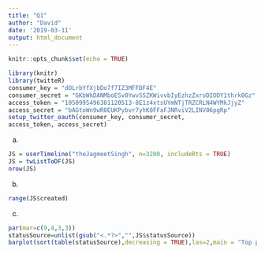 ```yaml
---
title: "Q1"
author: "David"
date: '2019-03-11'
output: html_document
---
```


```r
knitr::opts_chunk$set(echo = TRUE)
```

```r
library(knitr)
library(twitteR)
consumer_key = "dOLrbYfXjbDo7f7IZ3MFFDF4E"
consumer_secret = "GKbWkDANMboESv0YwvSSZKWivvbIyEzhzZxroDIODY1thrk0Gz"
access_token = "1050995496381120513-8E1z4xtsUYmNTjTRZCRLN4WYMkJjyZ"
access_secret = "bAGtoWn9wR0EUKPybvr7yhK0FFaFJNRviV2LINV06pgRp"
setup_twitter_oauth(consumer_key, consumer_secret,
access_token, access_secret)
```
a.
```r
JS = userTimeline("theJagmeetSingh", n=3200, includeRts = TRUE)
JS = twListToDF(JS)
nrow(JS)
```

b.
```r
range(JS$created)
```

c.
```r
par(mar=c(9,4,3,3))
statusSource=unlist(gsub("<.*?>","",JS$statusSource))
barplot(sort(table(statusSource),decreasing = TRUE),las=2,main = "Top platforms to send tweets @theJagmeetSing")
```